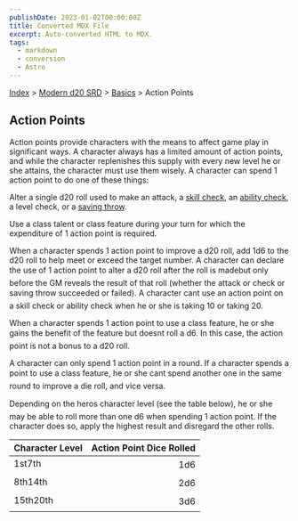 ```yaml
---
publishDate: 2023-01-02T00:00:00Z
title: Converted MDX File
excerpt: Auto-converted HTML to MDX.
tags:
  - markdown
  - conversion
  - Astro
---
```


[Index](-index) > [Modern d20 SRD](modern-d20-srd-index) > [Basics](modern-d20-srd-basics-index) > Action Points

## Action Points

Action points provide characters with the means to affect game play in significant ways. A character always has a limited amount of action points, and while the character replenishes this supply with every new level he or she attains, the character must use them wisely. A character can spend 1 action point to do one of these things:

Alter a single d20 roll used to make an attack, a [skill
check](modern-d20-srd-skills-skill-basics-php#skill-check-index), an [ability
check](modern-d20-srd-basics-ability-scores), a level check, or a [saving
throw](modern-d20-srd-basics-saving-throws).

Use a class talent or class feature during your turn for which the expenditure of 1 action point is required.

When a character spends 1 action point to improve a d20 roll, add 1d6 to the d20 roll to help meet or exceed the target number. A character can declare the use of 1 action point to alter a d20 roll after the roll is madebut
only before the GM reveals the result of that roll (whether the attack or check
or saving throw succeeded or failed). A character cant use an action point on a skill check or ability check when he or she is taking 10 or taking 20.

When a character spends 1 action point to use a class feature, he or she gains the benefit of the feature but doesnt roll a d6. In this case, the action point is not a bonus to a d20 roll.

A character can only spend 1 action point in a round. If a character spends a point to use a class feature, he or she cant spend another one in the same round to improve a die roll, and vice versa.

Depending on the heros character level (see the table below), he or she may be able to roll more than one d6 when spending 1 action point. If the character does so, apply the highest result and disregard the other rolls.

| Character Level | Action Point Dice Rolled |
| :-------------- | -----------------------: |
| 1st7th          |                      1d6 |
| 8th14th         |                      2d6 |
| 15th20th        |                      3d6 |
